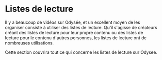 # Listes de lecture

Il y a beaucoup de vidéos sur Odysée, et un excellent moyen de les organiser consiste à utiliser des listes de lecture. Qu'il s'agisse de créateurs créant des listes de lecture pour leur propre contenu ou des listes de lecture pour le contenu d'autres personnes, les listes de lecture ont de nombreuses utilisations.

Cette section couvrira tout ce qui concerne les listes de lecture sur Odysee.

<CategoryCards/>
